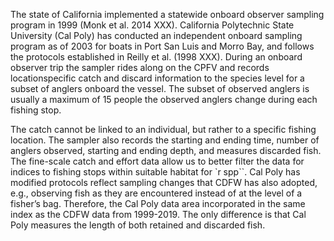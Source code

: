 The state of California implemented a statewide onboard observer sampling program in 1999 (Monk et al. 2014 XXX). California Polytechnic State University (Cal Poly) has conducted an independent onboard sampling program as of 2003 for boats in Port San Luis and Morro Bay, and follows the protocols established in Reilly et al. (1998 XXX). During an onboard observer trip the sampler rides along on the CPFV and records locationspecific catch and discard information to the species level for a subset of anglers onboard the vessel. The subset of observed anglers is usually a maximum of 15 people the observed anglers change during each fishing stop.

The catch cannot be linked to an individual, but rather to a specific fishing location. The sampler also records the starting and ending time, number of anglers observed, starting and ending depth, and measures discarded fish. The fine-scale catch and effort data allow us to better filter the data for indices to fishing stops within suitable habitat for `r spp``. Cal Poly has modified protocols reflect sampling changes that CDFW has also adopted, e.g., observing fish as they are encountered instead of at the level of a fisher’s bag. Therefore, the Cal Poly data area incorporated in the same index as the CDFW data from 1999-2019. The only difference is that Cal Poly measures the length of both retained and discarded fish.
